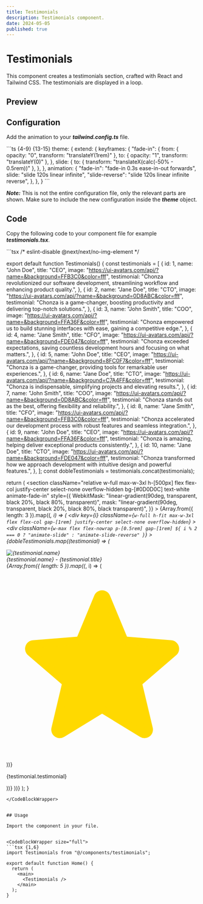 ```yaml
---
title: Testimonials
description: Testimonials component.
date: 2024-05-05
published: true
---
```


# Testimonials

This component creates a testimonials section, crafted with React and Tailwind CSS. The testimonials are displayed in a loop.

## Preview

<ComponentPreview name="testimonials"/> 

## Configuration

Add the animation to your ***tailwind.config.ts*** file.

<CodeBlockWrapper size="full">
```ts {4-9} {13-15}
  theme: {
    extend: {
      keyframes: {
        "fade-in": {
          from: { opacity: "0", transform: "translateY(1rem)" },
          to: { opacity: "1", transform: "translateY(0)" },
        },
        slide: {
          to: { transform: "translateX(calc(-50% - 0.5rem))" },
        },
      },
      animation: {
        "fade-in": "fade-in 0.3s ease-in-out forwards",
        slide: "slide 120s linear infinite",
        "slide-reverse": "slide 120s linear infinite reverse",
      },
    },
  }
```
</CodeBlockWrapper>

***Note:*** This is not the entire configuration file, only the relevant parts are shown. Make sure to include the new configuration inside the ***theme*** object.

## Code

Copy the following code to your component file for example ***testimonials.tsx***.

<CodeBlockWrapper size="wrapper">
```tsx
/* eslint-disable @next/next/no-img-element */

export default function Testimonials() {
  const testimonials = [
    {
      id: 1,
      name: "John Doe",
      title: "CEO",
      image: "https://ui-avatars.com/api/?name=&background=FFB3C0&color=fff",
      testimonial:
        "Chonza revolutionized our software development, streamlining workflow and enhancing product quality.",
    },
    {
      id: 2,
      name: "Jane Doe",
      title: "CTO",
      image: "https://ui-avatars.com/api/?name=&background=0D8ABC&color=fff",
      testimonial:
        "Chonza is a game-changer, boosting productivity and delivering top-notch solutions.",
    },
    {
      id: 3,
      name: "John Smith",
      title: "COO",
      image: "https://ui-avatars.com/api/?name=&background=FFA36F&color=fff",
      testimonial:
        "Chonza empowered us to build stunning interfaces with ease, gaining a competitive edge.",
    },
    {
      id: 4,
      name: "Jane Smith",
      title: "CFO",
      image: "https://ui-avatars.com/api/?name=&background=FDE047&color=fff",
      testimonial:
        "Chonza exceeded expectations, saving countless development hours and focusing on what matters.",
    },
    {
      id: 5,
      name: "John Doe",
      title: "CEO",
      image: "https://ui-avatars.com/api/?name=&background=8FC0F7&color=fff",
      testimonial:
        "Chonza is a game-changer, providing tools for remarkable user experiences.",
    },
    {
      id: 6,
      name: "Jane Doe",
      title: "CTO",
      image: "https://ui-avatars.com/api/?name=&background=C7A4FF&color=fff",
      testimonial:
        "Chonza is indispensable, simplifying projects and elevating results.",
    },
    {
      id: 7,
      name: "John Smith",
      title: "COO",
      image: "https://ui-avatars.com/api/?name=&background=0D8ABC&color=fff",
      testimonial:
        "Chonza stands out as the best, offering flexibility and reliability.",
    },
    {
      id: 8,
      name: "Jane Smith",
      title: "CFO",
      image: "https://ui-avatars.com/api/?name=&background=FFB3C0&color=fff",
      testimonial:
        "Chonza accelerated our development process with robust features and seamless integration.",
    },
    {
      id: 9,
      name: "John Doe",
      title: "CEO",
      image: "https://ui-avatars.com/api/?name=&background=FFA36F&color=fff",
      testimonial:
        "Chonza is amazing, helping deliver exceptional products consistently.",
    },
    {
      id: 10,
      name: "Jane Doe",
      title: "CTO",
      image: "https://ui-avatars.com/api/?name=&background=FDE047&color=fff",
      testimonial:
        "Chonza transformed how we approach development with intuitive design and powerful features.",
    },
  ];
  const dobleTestimonials = testimonials.concat(testimonials);

  return (
    <section
      className="relative w-full max-w-3xl h-[500px] flex flex-col justify-center select-none overflow-hidden bg-[#0D0D0C] text-white animate-fade-in"
      style={{
        WebkitMask:
          "linear-gradient(90deg, transparent, black 20%, black 80%, transparent)",
        mask: "linear-gradient(90deg, transparent, black 20%, black 80%, black transparent)",
      }}
    >
      {Array.from({ length: 3 }).map((_, i) => (
        <div
          key={i}
          className={`w-full h-fit max-w-3xl flex flex-col gap-[1rem] justify-center select-none overflow-hidden`}
        >
          <div
            className={`w-max flex flex-nowrap p-[0.5rem] gap-[1rem] ${
              i % 2 === 0 ? "animate-slide" : "animate-slide-reverse"
            }`}
          >
            {dobleTestimonials.map((testimonial) => (
              <div
                key={testimonial.id}
                className="w-[330px] flex flex-col items-center gap-2 justify-center border bg-[#10100F] border-[#303030] rounded-[1rem] p-2"
              >
                <div className="w-full items-center flex gap-2">
                  <div className="relative flex justify-center items-center h-10 w-10 shrink-0 overflow-hidden rounded-full">
                    <img
                      src={testimonial.image}
                      alt={testimonial.name}
                      loading="eager"
                      className="aspect-square h-full w-full"
                    />
                  </div>
                  <div className="flex flex-col">
                    <span className="text-sm font-semibold">
                      {testimonial.name} - {testimonial.title}
                    </span>
                    <div className="flex gap-1">
                      {Array.from({ length: 5 }).map((_, i) => (
                        <svg
                          key={i}
                          fill="#ffd900"
                          viewBox="0 0 24 24"
                          strokeWidth={1.5}
                          stroke="#ffd900"
                          className="w-4 h-4"
                        >
                          <path
                            strokeLinecap="round"
                            strokeLinejoin="round"
                            d="M11.48 3.499a.562.562 0 0 1 1.04 0l2.125 5.111a.563.563 0 0 0 .475.345l5.518.442c.499.04.701.663.321.988l-4.204 3.602a.563.563 0 0 0-.182.557l1.285 5.385a.562.562 0 0 1-.84.61l-4.725-2.885a.562.562 0 0 0-.586 0L6.982 20.54a.562.562 0 0 1-.84-.61l1.285-5.386a.562.562 0 0 0-.182-.557l-4.204-3.602a.562.562 0 0 1 .321-.988l5.518-.442a.563.563 0 0 0 .475-.345L11.48 3.5Z"
                          />
                        </svg>
                      ))}
                    </div>
                  </div>
                </div>
                <div className="h-full flex justify-start">
                  <p className="text-xs font-medium">
                    {testimonial.testimonial}
                  </p>
                </div>
              </div>
            ))}
          </div>
        </div>
      ))}
    </section>
  );
}
```
</CodeBlockWrapper>


## Usage

Import the component in your file.


<CodeBlockWrapper size="full">
```tsx {1,6}
import Testimonials from "@/components/testimonials";

export default function Home() {
  return (
    <main>
      <Testimonials />
    </main>
  );
}
```
</CodeBlockWrapper>